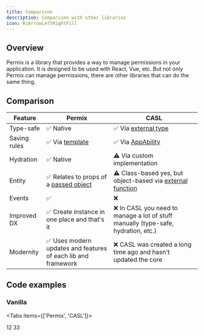 ```yaml
---
title: Comparison
description: Comparison with other libraries
icon: RiArrowLeftRightFill
---
```


## Overview

Permix is a library that provides a way to manage permissions in your application. It is designed to be used with React, Vue, etc. But not only Permix can manage permissions, there are other libraries that can do the same thing.

## Comparison

| Feature | Permix | CASL |
| --- | --- | --- |
| Type-safe | ✅ Native | ✅ Via [external type](https://casl.js.org/v6/en/advanced/typescript#permissions-inference) |
| Saving rules | ✅ Via [template](/docs/guide/caching) | ✅ Via [AppAbility](https://casl.js.org/v6/en/cookbook/cache-rules#the-issue) |
| Hydration | ✅ Native | ⚠️ Via custom implementation |
| Entity | ✅ Relates to props of a [passed object](/docs/guide/setup#type-based) | ⚠️ Class-based yes, but object-based via [external function](https://casl.js.org/v6/en/guide/subject-type-detection) |
| Events | ✅ | ❌ |
| Improved DX | ✅ Create instance in one place and that's it | ❌ In CASL you need to manage a lot of stuff manually (type-safe, hydration, etc.) |
| Modernity | ✅ Uses modern updates and features of each lib and framework | ❌ CASL was created a long time ago and hasn't updated the core |

## Code examples

### Vanilla

<Tabs items={['Permix', 'CASL']}>

<Tab value="Permix">
12
</Tab>

<Tab value="CASL">
33
</Tab>

</Tabs>
